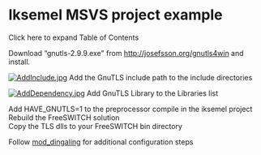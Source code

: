
# Iksemel MSVS project example 

 

Click here to expand Table of Contents

Download “gnutls-2.9.9.exe" from <http://josefsson.org/gnutls4win> and install.

[![AddInclude.jpg](https://wiki.freeswitch.org/images/4/41/AddInclude.jpg)](https://wiki.freeswitch.org/wiki/File:AddInclude.jpg) Add the GnuTLS include path to the include directories

[![AddDependency.jpg](https://wiki.freeswitch.org/images/c/c9/AddDependency.jpg)](https://wiki.freeswitch.org/wiki/File:AddDependency.jpg) Add GnuTLS Library to the Libraries list

Add HAVE\_GNUTLS=1 to the preprocessor compile in the iksemel project   
Rebuild the FreeSWITCH solution   
Copy the TLS dlls to your FreeSWITCH bin directory

Follow [mod\_dingaling](http://wiki.freeswitch.org/wiki/Mod%5Fdingaling#TLS) for additional configuration steps


